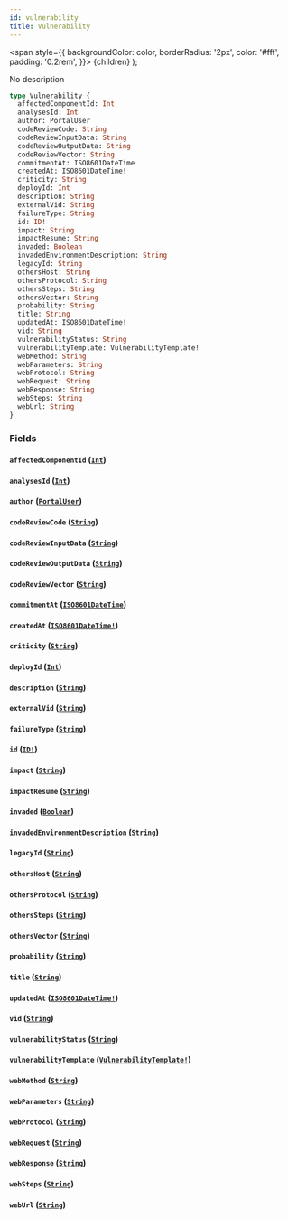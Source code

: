```yaml
---
id: vulnerability
title: Vulnerability
---
```


<span
style={{
      backgroundColor: color,
      borderRadius: '2px',
      color: '#fff',
      padding: '0.2rem',
    }}>
{children}
</span>
);

No description

```graphql
type Vulnerability {
  affectedComponentId: Int
  analysesId: Int
  author: PortalUser
  codeReviewCode: String
  codeReviewInputData: String
  codeReviewOutputData: String
  codeReviewVector: String
  commitmentAt: ISO8601DateTime
  createdAt: ISO8601DateTime!
  criticity: String
  deployId: Int
  description: String
  externalVid: String
  failureType: String
  id: ID!
  impact: String
  impactResume: String
  invaded: Boolean
  invadedEnvironmentDescription: String
  legacyId: String
  othersHost: String
  othersProtocol: String
  othersSteps: String
  othersVector: String
  probability: String
  title: String
  updatedAt: ISO8601DateTime!
  vid: String
  vulnerabilityStatus: String
  vulnerabilityTemplate: VulnerabilityTemplate!
  webMethod: String
  webParameters: String
  webProtocol: String
  webRequest: String
  webResponse: String
  webSteps: String
  webUrl: String
}
```

### Fields

#### `affectedComponentId` ([`Int`](/api/scalars/int))

#### `analysesId` ([`Int`](/api/scalars/int))

#### `author` ([`PortalUser`](/api/objects/portal-user))

#### `codeReviewCode` ([`String`](/api/scalars/string))

#### `codeReviewInputData` ([`String`](/api/scalars/string))

#### `codeReviewOutputData` ([`String`](/api/scalars/string))

#### `codeReviewVector` ([`String`](/api/scalars/string))

#### `commitmentAt` ([`ISO8601DateTime`](/api/scalars/iso-8601-date-time))

#### `createdAt` ([`ISO8601DateTime!`](/api/scalars/iso-8601-date-time))

#### `criticity` ([`String`](/api/scalars/string))

#### `deployId` ([`Int`](/api/scalars/int))

#### `description` ([`String`](/api/scalars/string))

#### `externalVid` ([`String`](/api/scalars/string))

#### `failureType` ([`String`](/api/scalars/string))

#### `id` ([`ID!`](/api/scalars/id))

#### `impact` ([`String`](/api/scalars/string))

#### `impactResume` ([`String`](/api/scalars/string))

#### `invaded` ([`Boolean`](/api/scalars/boolean))

#### `invadedEnvironmentDescription` ([`String`](/api/scalars/string))

#### `legacyId` ([`String`](/api/scalars/string))

#### `othersHost` ([`String`](/api/scalars/string))

#### `othersProtocol` ([`String`](/api/scalars/string))

#### `othersSteps` ([`String`](/api/scalars/string))

#### `othersVector` ([`String`](/api/scalars/string))

#### `probability` ([`String`](/api/scalars/string))

#### `title` ([`String`](/api/scalars/string))

#### `updatedAt` ([`ISO8601DateTime!`](/api/scalars/iso-8601-date-time))

#### `vid` ([`String`](/api/scalars/string))

#### `vulnerabilityStatus` ([`String`](/api/scalars/string))

#### `vulnerabilityTemplate` ([`VulnerabilityTemplate!`](/api/objects/vulnerability-template))

#### `webMethod` ([`String`](/api/scalars/string))

#### `webParameters` ([`String`](/api/scalars/string))

#### `webProtocol` ([`String`](/api/scalars/string))

#### `webRequest` ([`String`](/api/scalars/string))

#### `webResponse` ([`String`](/api/scalars/string))

#### `webSteps` ([`String`](/api/scalars/string))

#### `webUrl` ([`String`](/api/scalars/string))
